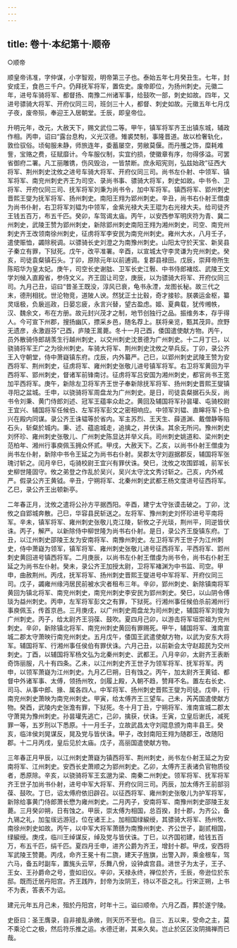 ```yaml
---
---
---
```

title: 卷十·本纪第十·顺帝
---

○顺帝

顺皇帝讳准，字仲谋，小字智观，明帝第三子也。泰始五年七月癸丑生。七年，封安成王，食邑三千户。仍拜抚军将军，置佐史。废帝即位，为扬州刺史。元徽二年，进号车骑将军、都督扬、南豫二州诸军事，给鼓吹一部，刺史如故。四年，又进号骠骑大将军、开府仪同三司，班剑三十人，都督、刺史如故。元徽五年七月戊子夜，废帝殒，奉迎王入居朝堂。壬辰，即皇帝位。

升明元年，改元，大赦天下，赐文武位二等。甲午，镇军将军齐王出镇东城，辅政作相。丙申，诏曰“露台息构，义光汉德。雉裘焚制，事隆晋道。故以检奢轨化，敦俭驭俗。顷甸服未静，师旅连年，委蓄屡空，劳敝莫偃。而丹雘之饰，糜耗难訾，宝赂之费，征赋靡计。今车服仪制，实宜约损，使徽章有序，勿得侈溢。可罢省御府二署。凡工丽雕镌，伤风毁治，一皆禁断。庶永昭宪则，弘兹始政”征西大将军、荆州刺史沈攸之进号车骑大将军、开府仪同三司。尚书左仆射、中领军、镇军将军、南兖州刺史齐王为司空、录尚书事、骠骑大将军，刺史如故。中书令、卫将军、开府仪同三司、抚军将军刘秉为尚书令，加中军将军。镇西将军、郢州刺史晋熙王燮为抚军将军、扬州刺史。南阳王翙为郢州刺史。辛丑，尚书右仆射王僧虔为尚书仆射，右卫将军刘韫为中领军，金紫光禄大夫王琨为右光禄大夫。给司徒齐王钱五百万，布五千匹。癸卯，车驾谒太庙。丙午，以安西参军明庆符为青、冀二州刺史，武陵王赞为郢州刺史，新除郢州刺史南阳王翙为湘州刺史，司空、南兖州刺史齐王改领南徐州刺史，征虏将军李安民为南兖州刺史。雍州大水，八月壬子，遣使赈恤，蠲除税调。以骠骑长史刘澄之为南豫州刺史。山阳太守於天宝、新吴县子秦立有罪，下狱死。戊午，改平准署。辛酉，以宣城太守李灵谦为兖州刺史。癸亥，司徒袁粲镇石头。丁卯，原除元年以前逋调。复郡县禄田。戊辰，崇拜帝所生陈昭华为皇太妃。庚午，司空长史谢朏、卫军长史江斅、中书侍郎褚炫、武陵王文学刘候入直殿省，参侍文义。齐王固让司空，庚辰，以为骠骑大将军、开府仪同三司。九月己丑，诏曰“昔圣王既没，淳风已衰，龟书永湮，龙图长秘。故三代之末，德刑相扰。世沦物竞，道陂人谀。然犹正士比毂，奇才接轸。朕袭运金枢，纂灵瑶极，负扆巡政，日晏忘疲，永言兴替，望古盈虑。姬、夏典载，犹传缃帙，汉、魏余文，布在方册。故元封兴茂才之制，地节创独行之品。振维务本，存乎得人。今可宣下州郡，搜扬幽仄，摽采乡邑，随名荐上。朕将亲览，甄其茂异。庶野无遗彦，永激遐芬”己酉，庐陵王暠薨。冬十一月己酉，倭国遣使献方物。丙午，员外散骑侍郎胡羡生行越州刺史，以交州刺史沈景德为广州刺史。十二月丁巳，以骁骑将军王广之为徐州刺史。车骑大将军、荆州刺史沈攸之举兵反。丁卯，录公齐王入守朝堂，侍中萧嶷镇东府。戊辰，内外纂严。己巳，以郢州刺史武陵王赞为安西将军、荆州刺史，征虏将军、雍州刺史张敬儿进号镇军将军。右卫将军黄回为平西将军、郢州刺史，督诸军前锋南讨。征虏将军吕安国为湘州刺史，都官尚书王宽加平西将军。庚午，新除左卫将军齐王世子奉新除抚军将军、扬州刺史晋熙王燮镇寻阳之盆城。壬申，以骁骑将军周盘龙为广州刺史。是日，司徒袁粲据石头反，尚书令刘秉、黄门侍郎刘述、冠军王蕴率众赴之。黄回及辅国将军孙昙瓘、屯骑校尉王宜兴、辅国将军任候伯、左军将军彭文之密相响应。中领军刘韫、直皞将军卜伯兴在殿内同谋。录公齐王诛韫等於省内。军主苏烈、王天生、薛道渊、戴僧静等陷石头，斩粲於城内。秉、述、蕴逾城走，追擒之，并伏诛。其余无所问。豫州刺史刘怀珍、雍州刺史张敬儿、广州刺史陈显达并举义兵。司州刺史姚道和、梁州刺史范柏年、湘州行事庾佩玉拥众怀贰。甲戌，大赦天下。乙亥，以尚书仆射王僧虔为尚书左仆射，新除中书令王延之为尚书右仆射。吴郡太守刘遐据郡反，辅国将军张瑰讨斩之。闰月辛巳，屯骑校尉王宜兴有罪伏诛。癸巳，沈攸之攻围郢城，前军长史柳世隆固守。攸之弟登之作乱於吴兴，吴兴太守沈文秀讨斩之。己亥，内外戒严。假录公齐王黄钺。辛丑，宁朔将军、北秦州刺史武都王杨文度进号征西将军。乙巳，录公齐王出顿新亭。

二年春正月，沈攸之遣将公孙方平据西阳。辛酉，建宁太守张谟击破之。丁卯，沈攸之自郢城奔散。己巳，华容县民斩送之。左将军、豫州刺史刘怀珍进号平南将军。辛未，镇军将军、雍州刺史张敬儿克江陵，斩攸之子光琰，荆州平，同逆皆伏诛。丙子，解严。以新除侍中柳世隆为尚书右仆射。是日，录公齐王旋镇东府。丁丑，以江州刺史邵陵王友为安南将军、南豫州刺史。左卫将军齐王世子为江州刺史，侍中萧嶷为领军，镇军将军、雍州刺史张敬儿进号征西将军，平西将军、郢州刺史黄回进号镇西将军。二月庚辰，以尚书左仆射王僧虔为尚书令，尚书右仆射王延之为尚书左仆射。癸未，录公齐王加授太尉，卫将军褚渊为中书监、司空。甲申，曲赦荆州。丙戌，抚军将军、扬州刺史晋熙王燮进号中军将军、开府仪同三司。戊子，蠲雍州缘沔居民前被水灾者租布三年。辛卯，郢州刺史、新除镇南将军黄回为镇北将军、南兖州刺史，南兖州刺史李安民为郢州刺史。癸巳，以山阴令傅琰为益州刺史。丙申，左军将军彭文之有罪，下狱死。行湘州事任候伯杀前湘州行事庾佩玉，传首京邑。三月庚戌，以广州刺史周盘龙为司州刺史，辅国将军刘悛为广州刺史。丙子，给太尉齐王羽葆、鼓吹。夏四月己卯，以游击将军垣崇祖为兖州刺史。辛卯，新除镇北将军、南兖州刺史黄回有罪赐死。甲午，辅国将军、淮南宣城二郡太守萧映行南兖州刺史。五月戊午，倭国王武遣使献方物，以武为安东大将军。辅国将军、行湘州事任侯伯有罪伏诛。六月己丑，以前新会太守赵超民为交州刺史。丁酉，以辅国将军杨文弘为北秦州刺史、武都王。八月辛卯，太尉齐王表断奇饰丽服，凡十有四条。乙未，以江州刺史齐王世子为领军将军、抚军将军。丙申，以领军萧嶷为江州刺史。九月乙巳朔，日有蚀之。丙午，加太尉齐王黄钺、都督中外诸军事、太傅，领扬州牧，剑履上殿，入朝不趋，赞拜不名。置左右长史、司马、从事中郎、掾、属各四人。中军将军、扬州刺史晋熙王燮为司徒。戊申，行南兖州刺史萧映为南兖州刺史。甲寅，给太傅齐王三望车。己未，芮芮国遣使献方物。癸酉，武陵内史张澹有罪，下狱死。冬十月丁丑，宁朔将军、淮南宣城二郡太守萧晃为豫州刺史。孙昙瓘先逃亡，己卯，擒获，伏诛。壬寅，立皇后谢氏，减死罪一等，五岁刑以下悉原。十一月壬子，立故武昌太守刘琨息颁为南丰县王。癸亥，临沣侯刘晃谋反，晃及党与皆伏诛。甲子，改封南阳王翙为随郡王，改随阳郡。十二月丙戌，皇后见於太庙。戊子，高丽国遣使献方物。

三年春正月甲辰，以江州刺史萧嶷为镇西将军、荆州刺史，尚书左仆射王延之为安南将军、江州刺史。安西长史萧顺之为郢州刺史。乙卯，太傅齐王表诸负官物质役者，悉原除。辛亥，以骁骑将军王玄邈为梁、南秦二州刺史。领军将军、抚军将军齐王世子加尚书仆射，进号中军大将军、开府仪同三司。丙辰，加太傅齐王前部羽葆、鼓吹。丁巳，诏太傅府依旧辟召。以征西将军、雍州刺史张敬儿为护军将军，新除给事黄门侍郎萧长懋为雍州刺史。二月丙子，安南将军、南豫州刺史邵陵王友薨。三月癸卯朔，日有蚀之。甲辰，崇太傅为相国，总百揆，封十郡，为齐公，备九锡之礼，加玺绂远游冠，位在诸王上。加相国绿綟绶，其骠骑大将军、扬州牧、南徐州刺史如故。丙午，以中军大将军萧赜为南豫州刺史、齐公世子，副贰相国，绿綟绶。庚戌，临川王绰谋反，绰及党与皆伏诛。丁巳，以齐国初建，给钱五百万，布五千匹，绢千匹。夏四月壬申，进齐公爵为齐王，增封十郡。甲戌，安西将军武陵王赞薨。丙戌，命齐王冕十有二旒，建天子旌旗，出警入跸，乘金根车，驾六马，备五时副车，置旄头云罕，乐舞八佾，设钟虡宫县。进世子为太子，王子、王女、王孙爵命之号，壹如旧仪。辛卯，天禄永终，禅位於齐，壬辰，帝逊位於东邸。既而迁居丹阳宫。齐王践阼，封帝为汝阴王，待以不臣之礼。行宋正朔，上书不为表，答表不为诏。

建元元年五月己未，殂於丹阳宫，时年十三。谥曰顺帝。六月乙酉，葬於遂宁陵。

史臣曰：圣王膺录，自非接乱承微，则天历不至也。自三、五以来，受命之主，莫不乘沦亡之极，然后符乐推之运。水德迁谢，其来久矣。岂止於区区汝阴揖禅而已哉。

